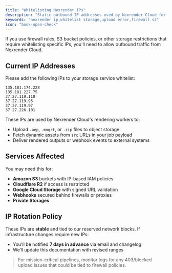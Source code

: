 ```yaml
---
title: "Whitelisting Nexrender IPs"
description: "Static outbound IP addresses used by Nexrender Cloud for uploads and downloads."
keywords: "nexrender ip,whitelist storage,upload error,firewall s3"
icon: "book-open-check"
---
```


If you use firewall rules, S3 bucket policies, or other storage restrictions that require whitelisting specific IPs, you'll need to allow outbound traffic from Nexrender Cloud.


## Current IP Addresses
Please add the following IPs to your storage service whitelist:

```
135.181.174.228
135.181.227.75
37.27.119.110
37.27.119.95
37.27.119.97
37.27.226.101
```

These IPs are used by Nexrender Cloud's rendering workers to:
- Upload `.aep`, `.mogrt`, or `.zip` files to object storage
- Fetch dynamic assets from `src` URLs in your job payload
- Deliver rendered outputs or webhook events to external systems

## Services Affected

You may need this for:
- **Amazon S3** buckets with IP-based IAM policies
- **Cloudflare R2** if access is restricted
- **Google Cloud Storage** with signed URL validation
- **Webhooks** secured behind firewalls or proxies
- **Private Storages**


## IP Rotation Policy

These IPs are **stable** and tied to our reserved network blocks. If infrastructure changes require new IPs:

- You'll be notified **7 days in advance** via email and changelog
- We’ll update this documentation with revised ranges

> For mission-critical pipelines, monitor logs for any 403/blocked upload issues that could be tied to firewall policies.
